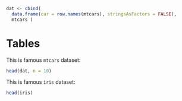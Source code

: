 ```r
dat <- cbind(
  data.frame(car = row.names(mtcars), stringsAsFactors = FALSE),
  mtcars )
```

# Tables {#tables}


This is famous `mtcars` dataset:

```r
head(dat, n = 10)
```


This is famous `iris` dataset:

```r
head(iris)
```

